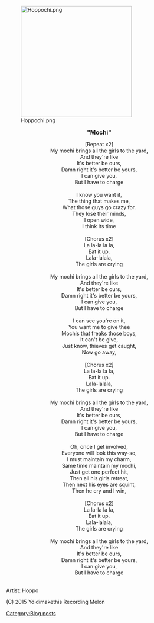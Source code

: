 [[File:Hoppochi.png|center|300px]]

<center>
<font size = 3>'''"Mochi"''' </font>

[Repeat x2]<br />
My mochi brings all the girls to the yard,<br />
And they're like<br />
It's better be ours,<br />
Damn right it's better be yours,<br />
I can give you,<br />
But I have to charge<br />
<br />
I know you want it,<br />
The thing that makes me,<br />
What those guys go crazy for.<br />
They lose their minds,<br />
I open wide,<br />
I think its time<br />
<br />
[Chorus x2]<br />
La la-la la la,<br />
Eat it up.<br />
Lala-lalala,<br />
The girls are crying<br />
<br />
My mochi brings all the girls to the yard,<br />
And they're like<br />
It's better be ours,<br />
Damn right it's better be yours,<br />
I can give you,<br />
But I have to charge<br />
<br />
I can see you're on it,<br />
You want me to give thee<br />
Mochis that freaks those boys,<br />
It can't be give,<br />
Just know, thieves get caught,<br />
Now go away,<br />
<br />
[Chorus x2]<br />
La la-la la la,<br />
Eat it up.<br />
Lala-lalala,<br />
The girls are crying<br />
<br />
My mochi brings all the girls to the yard,<br />
And they're like<br />
It's better be ours,<br />
Damn right it's better be yours,<br />
I can give you,<br />
But I have to charge<br />
<br />
Oh, once I get involved,<br />
Everyone will look this way-so,<br />
I must maintain my charm,<br />
Same time maintain my mochi,<br />
Just get one perfect hit,<br />
Then all his girls retreat,<br />
Then next his eyes are squint,<br />
Then he cry and I win,<br />
<br />
[Chorus x2]<br />
La la-la la la,<br />
Eat it up.<br />
Lala-lalala,<br />
The girls are crying<br />
<br />
My mochi brings all the girls to the yard,<br />
And they're like<br />
It's better be ours,<br />
Damn right it's better be yours,<br />
I can give you,<br />
But I have to charge<br />
<br />
</center>


Artist: Hoppo

(C) 2015 Ydidimakethis Recording Melon
[[Category:Blog posts]]